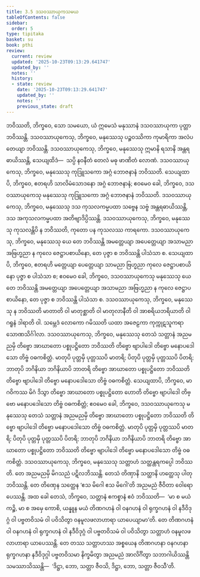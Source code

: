 ```yaml
---
title: 3.5 ဒသဝဿာယုကသမယ
tableOfContents: false
sidebar:
  order: 5
type: tipitaka
basket: su
book: pthi
review:
  current: review
  updated: '2025-10-23T09:13:29.641747'
  updated_by: ''
  notes: ''
  history:
  - state: review
    date: '2025-10-23T09:13:29.641747'
    updated_by: ''
    notes: ''
    previous_state: draft
---
```



<ReviewStatus review={frontmatter.review} showDetails={true} />

<HypothesisAnnotation frontmatter={frontmatter} />

<DynamicBreadcrumb />

<Division number="103" book="pthi" e="ch" v="8" p="59">

<Paragraph number="219" book="pthi">
ဘဝိဿတိ, ဘိက္ခဝေ, သော သမယော, ယံ ဣမေသံ မနုဿာနံ ဒသဝဿာယုကာ ပုတ္တာ ဘဝိဿန္တိ. ဒသဝဿာယုကေသု, ဘိက္ခဝေ, မနုဿေသု ပဉ္စဝဿိကာ ကုမာရိကာ အလံပတေယျာ ဘဝိဿန္တိ. ဒသဝဿာယုကေသု, ဘိက္ခဝေ, မနုဿေသု ဣမာနိ ရသာနိ အန္တရဓာယိဿန္တိ, သေယျထိဒံ—  သပ္ပိ နဝနီတံ တေလံ မဓု ဖာဏိတံ လောဏံ. ဒသဝဿာယုကေသု, ဘိက္ခဝေ, မနုဿေသု ကုဒြူသကော အဂ္ဂံ ဘောဇနာနံ ဘဝိဿတိ. သေယျထာပိ, ဘိက္ခဝေ, ဧတရဟိ သာလိမံသောဒနော အဂ္ဂံ ဘောဇနာနံ; ဧဝမေဝ ခေါ, ဘိက္ခဝေ, ဒသဝဿာယုကေသု မနုဿေသု ကုဒြူသကော အဂ္ဂံ ဘောဇနာနံ ဘဝိဿတိ.
</Paragraph>

<Paragraph number="220" book="pthi">
ဒသဝဿာယုကေသု, ဘိက္ခဝေ, မနုဿေသု ဒသ ကုသလကမ္မပထာ သဗ္ဗေန သဗ္ဗံ အန္တရဓာယိဿန္တိ, ဒသ အကုသလကမ္မပထာ အတိဗျာဒိပ္ပိဿန္တိ. ဒသဝဿာယုကေသု, ဘိက္ခဝေ, မနုဿေသု ကုသလန္တိပိ န ဘဝိဿတိ, ကုတော ပန ကုသလဿ ကာရကော. ဒသဝဿာယုကေသု, ဘိက္ခဝေ, မနုဿေသု ယေ တေ ဘဝိဿန္တိ အမတ္တေယျာ အပေတ္တေယျာ အသာမညာ အဗြဟ္မညာ န ကုလေ ဇေဋ္ဌာပစာယိနော, တေ ပုဇ္ဇာ စ ဘဝိဿန္တိ ပါသံသာ စ. သေယျထာပိ, ဘိက္ခဝေ, ဧတရဟိ မတ္တေယျာ ပေတ္တေယျာ သာမညာ ဗြဟ္မညာ ကုလေ ဇေဋ္ဌာပစာယိနော ပုဇ္ဇာ စ ပါသံသာ စ; ဧဝမေဝ ခေါ, ဘိက္ခဝေ, ဒသဝဿာယုကေသု မနုဿေသု ယေ တေ ဘဝိဿန္တိ အမတ္တေယျာ အပေတ္တေယျာ အသာမညာ အဗြဟ္မညာ န ကုလေ ဇေဋ္ဌာပစာယိနော, တေ ပုဇ္ဇာ စ ဘဝိဿန္တိ ပါသံသာ စ.
</Paragraph>

<Paragraph number="221" book="pthi">
ဒသဝဿာယုကေသု, ဘိက္ခဝေ, မနုဿေသု န ဘဝိဿတိ မာတာတိ ဝါ မာတုစ္ဆာတိ ဝါ မာတုလာနီတိ ဝါ အာစရိယဘရိယာတိ ဝါ ဂရူနံ ဒါရာတိ ဝါ. သမ္ဘေဒံ လောကော ဂမိဿတိ ယထာ အဇေဠကာ ကုက္ကုဋသူကရာ သောဏသိင်္ဂါလာ.
</Paragraph>

<Paragraph number="222" book="pthi">
ဒသဝဿာယုကေသု, ဘိက္ခဝေ, မနုဿေသု တေသံ သတ္တာနံ အညမညမှိ တိဗ္ဗော အာဃာတော ပစ္စုပဋ္ဌိတော ဘဝိဿတိ တိဗ္ဗော ဗျာပါဒေါ တိဗ္ဗော မနောပဒေါသော တိဗ္ဗံ ဝဓကစိတ္တံ. မာတုပိ ပုတ္တမှိ ပုတ္တဿပိ မာတရိ; ပိတုပိ ပုတ္တမှိ ပုတ္တဿပိ ပိတရိ; ဘာတုပိ ဘဂိနိယာ ဘဂိနိယာပိ ဘာတရိ တိဗ္ဗော အာဃာတော ပစ္စုပဋ္ဌိတော ဘဝိဿတိ တိဗ္ဗော ဗျာပါဒေါ တိဗ္ဗော မနောပဒေါသော တိဗ္ဗံ ဝဓကစိတ္တံ. သေယျထာပိ, ဘိက္ခဝေ, မာဂဝိကဿ မိဂံ ဒိသွာ တိဗ္ဗော အာဃာတော ပစ္စုပဋ္ဌိတော ဟောတိ တိဗ္ဗော ဗျာပါဒေါ တိဗ္ဗော မနောပဒေါသော တိဗ္ဗံ ဝဓကစိတ္တံ; ဧဝမေဝ ခေါ, ဘိက္ခဝေ, ဒသဝဿာယုကေသု မနုဿေသု တေသံ သတ္တာနံ အညမညမှိ တိဗ္ဗော အာဃာတော ပစ္စုပဋ္ဌိတော ဘဝိဿတိ တိဗ္ဗော ဗျာပါဒေါ တိဗ္ဗော မနောပဒေါသော တိဗ္ဗံ ဝဓကစိတ္တံ. မာတုပိ ပုတ္တမှိ ပုတ္တဿပိ မာတရိ; ပိတုပိ ပုတ္တမှိ ပုတ္တဿပိ ပိတရိ; ဘာတုပိ ဘဂိနိယာ ဘဂိနိယာပိ ဘာတရိ တိဗ္ဗော အာဃာတော ပစ္စုပဋ္ဌိတော ဘဝိဿတိ တိဗ္ဗော ဗျာပါဒေါ တိဗ္ဗော မနောပဒေါသော တိဗ္ဗံ ဝဓကစိတ္တံ.
</Paragraph>

</Division>
<Division number="104" book="pthi" e="ch" v="8" p="60">

<Paragraph number="223" book="pthi">
ဒသဝဿာယုကေသု, ဘိက္ခဝေ, မနုဿေသု သတ္တာဟံ သတ္ထန္တရကပ္ပေါ ဘဝိဿတိ. တေ အညမညမှိ မိဂသညံ ပဋိလဘိဿန္တိ. တေသံ တိဏှာနိ သတ္ထာနိ ဟတ္ထေသု ပါတုဘဝိဿန္တိ. တေ တိဏှေန သတ္ထေန ‘ဧသ မိဂေါ ဧသ မိဂေါ’တိ အညမညံ ဇီဝိတာ ဝေါရောပေဿန္တိ.
</Paragraph>

<Paragraph number="224" book="pthi">
အထ ခေါ တေသံ, ဘိက္ခဝေ, သတ္တာနံ ဧကစ္စာနံ ဧဝံ ဘဝိဿတိ—  ‘မာ စ မယံ ကဉ္စိ, မာ စ အမှေ ကောစိ, ယန္နူန မယံ တိဏဂဟနံ ဝါ ဝနဂဟနံ ဝါ ရုက္ခဂဟနံ ဝါ နဒီဝိဒုဂ္ဂံ ဝါ ပဗ္ဗတဝိသမံ ဝါ ပဝိသိတွာ ဝနမူလဖလာဟာရာ ယာပေယျာမာ’တိ. တေ တိဏဂဟနံ ဝါ ဝနဂဟနံ ဝါ ရုက္ခဂဟနံ ဝါ နဒီဝိဒုဂ္ဂံ ဝါ ပဗ္ဗတဝိသမံ ဝါ ပဝိသိတွာ သတ္တာဟံ ဝနမူလဖလာဟာရာ ယာပေဿန္တိ. တေ တဿ သတ္တာဟဿ အစ္စယေန တိဏဂဟနာ ဝနဂဟနာ ရုက္ခဂဟနာ နဒီဝိဒုဂ္ဂါ ပဗ္ဗတဝိသမာ နိက္ခမိတွာ အညမညံ အာလိင်္ဂိတွာ သဘာဂါယိဿန္တိ သမဿာသိဿန္တိ—  ‘ဒိဋ္ဌာ, ဘော, သတ္တာ ဇီဝသိ, ဒိဋ္ဌာ, ဘော, သတ္တာ ဇီဝသီ’တိ.
</Paragraph>
</Division>